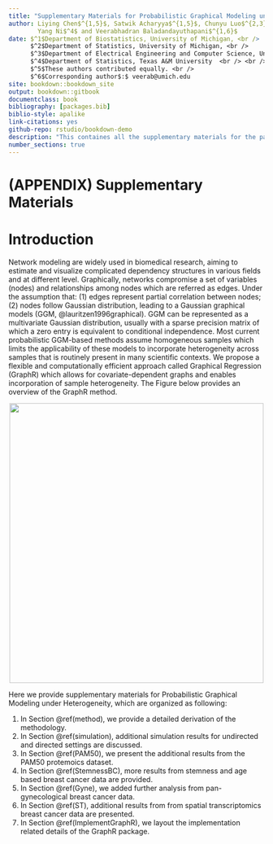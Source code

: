 ```yaml
--- 
title: "Supplementary Materials for Probabilistic Graphical Modeling under Heterogeneity"
author: Liying Chen$^{1,5}$, Satwik Acharyya$^{1,5}$, Chunyu Luo$^{2,3}$,
        Yang Ni$^4$ and Veerabhadran Baladandayuthapani$^{1,6}$ 
date: $^1$Department of Biostatistics, University of Michigan, <br />
      $^2$Department of Statistics, University of Michigan, <br />
      $^3$Department of Electrical Engineering and Computer Science, University of Michigan, <br />
      $^4$Department of Statistics, Texas A&M University  <br /> <br />
      $^5$These authors contributed equally. <br /> 
      $^6$Corresponding author$:$ veerab@umich.edu
site: bookdown::bookdown_site
output: bookdown::gitbook
documentclass: book
bibliography: [packages.bib]
biblio-style: apalike
link-citations: yes
github-repo: rstudio/bookdown-demo
description: "This containes all the supplementary materials for the paper named Probabilistic Graphical Modeling under Heterogeneity."
number_sections: true
---
```


# (APPENDIX) Supplementary Materials {-}
# Introduction {-}

Network modeling are widely used in biomedical research, aiming to estimate and visualize complicated dependency structures in various fields and at different level. Graphically, networks compromise a set of variables (nodes) and relationships among nodes which are referred as edges. Under the assumption that: (1) edges represent partial correlation between nodes; (2) nodes follow Gaussian distribution, leading to a Gaussian graphical models (GGM, @lauritzen1996graphical). GGM can be represented as a multivariate Gaussian distribution, usually with a sparse precision matrix of which a zero entry is equivalent to conditional independence. Most current probabilistic GGM-based methods assume homogeneous samples which limits the applicability of these models to incorporate heterogeneity across samples that is routinely present in many scientific contexts. We propose a flexible and computationally efficient approach called Graphical Regression (GraphR) which allows for covariate-dependent graphs and enables incorporation of sample heterogeneity. The Figure below provides an overview of the GraphR method.  

<center><img src="images/GraphR_Method_plot.png" width="500" height="550" ></center>

Here we provide supplementary materials for Probabilistic Graphical Modeling under Heterogeneity, which are organized as following:

1. In Section \@ref(method), we provide a detailed derivation of the methodology.
2. In Section \@ref(simulation), additional simulation results for undirected and directed settings are discussed. 
3. In Section \@ref(PAM50), we present the additional results from the PAM50 protemoics dataset. 
4. In Section \@ref(StemnessBC), more results from stemness and age based breast cancer data are provided.  
5. In Section \@ref(Gyne), we added further analysis from pan-gynecological breast cancer data.
6. In Section \@ref(ST), additional results from from spatial transcriptomics breast cancer data are presented. 
7. In Section \@ref(ImplementGraphR), we layout the implementation related details of the GraphR package.
 
<!-- ``r Sys.Date()`` -->

<!-- **All references will go to the packages.bib file.** -->

<!-- ```{r induceCORR,echo=F, fig.cap='Induced correlation plot for the Merfish data', out.width='80%', fig.asp=0.6, fig.align='center'} -->
<!-- knitr::include_graphics("Images/nice-fig-1.png") -->
<!-- ``` -->

